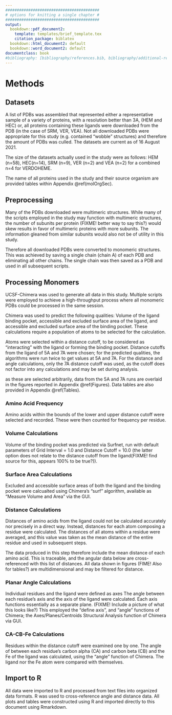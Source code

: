 ```yaml
---
#########################################
# options for knitting a single chapter #
#########################################
output:
  bookdown::pdf_document2:
    template: templates/brief_template.tex
    citation_package: biblatex
  bookdown::html_document2: default
  bookdown::word_document2: default
documentclass: book
#bibliography: [bibliography/references.bib, bibliography/additional-references.bib]
---
```



```{=tex}
\adjustmtc
\markboth{Methods}{}
```

# Methods {#methods}
<!-- \minitoc -->

## Datasets
\noindent A list of PDBs was assembled that represented either a representative sample of a variety of proteins, with a resolution better than 3A, (HEM and HEC) or, all proteins containing these ligands were downloaded from the PDB (in the case of SRM, VER, VEA). Not all downloaded PDBs were appropriate for this study (e.g. contained "wobble" structures) and therefore the amount of PDBs was culled. The datasets are current as of 16 August 2021. 

The size of the datasets actually used in the study were as follows: HEM (n=58), HEC(n=14), SRM (n=9), VER (n=2) and VEA (n=2) for a combined n=4 for VERDOHEME. 

The name of all proteins used in the study and their source organism are provided tables within Appendix \@ref(molOrgSec).

## Preprocessing
Many of the PDBs downloaded were multimeric structures. While many of the scripts employed in the study may function with multimeric structures, the number of subunits per protein (FIXME! better way to say this?) would skew results in favor of multimeric proteins with more subunits. The information gleaned from similar subunits would also not be of utility in this study.

Therefore all downloaded PDBs were converted to monomeric structures. This was achieved by saving a single chain (chain A) of each PDB and eliminating all other chains. The single chain was then saved as a PDB and used in all subsequent scripts.

## Processing Monomers

UCSF-Chimera was used to generate all data in this study. Multiple scripts were employed to achieve a high-throughput process where all monomeric PDBs could be processed in the same session. 

Chimera was used to predict the following qualities: Volume of the ligand binding pocket, accessible and excluded surface area of the ligand, and accessible and excluded surface area of the binding pocket. These calculations require a population of atoms to be selected for the calculation. 

Atoms were selected within a distance cutoff, to be considered as "interacting" with the ligand or forming the binding pocket. Distance cutoffs from the ligand of 5A and 7A were chosen; for the predicted qualities, the algorithms were run twice to get values at 5A and 7A. For the distance and angle calculations, only the 7A distance cutoff was used, as the cutoff does not factor into any calculations and may be set during analysis.

as these are selected arbitrarily, data from the 5A and 7A runs are overlaid in the figures reported in Appendix \@ref(Figures). Data tables are also provided in Appendix \@ref(Tables).

### Amino Acid Frequency
Amino acids within the bounds of the lower and upper distance cutoff were selected and recorded. These were then counted for frequency per residue.

### Volume Calculations
Volume of the binding pocket was predicted via Surfnet, run with default parameters of Grid Interval = 1.0 and Distance Cutoff = 10.0 (the latter option does not relate to the distance cutoff from the ligand(FIXME! find source for this, appears 100% to be true?)).

### Surface Area Calculations
Excluded and accessible surface areas of both the ligand and the binding pocket were calcualted using Chimera's "surf" algorithm, available as "Measure Volume and Area" via the GUI. 

### Distance Calculations

Distances of amino acids from the ligand could not be calculated accurately nor precisely in a direct way. Instead, distances for each atom composing a residue were calculated. The distances of all atoms within a residue were averaged, and this value was taken as the mean distance of the entire residue and used in subsequent steps. 

The data produced in this step therefore include the mean distance of each amino acid. This is traceable, and the angular data below are cross-referenced with this list of distances. All data shown in figures (FIME! Also for tables?) are multidimensional and may be filtered for distance.

### Planar Angle Calculations
Individual residues and the ligand were defined as axes The angle between each residue's axis and the axis of the ligand were calculated. Each axis functions essentially as a separate plane. (FIXME! Include a picture of what this looks like?) This employed the "define axis", and "angle" functions of Chimera; the Axes/Planes/Centroids Structural Analysis function of Chimera via GUI. 

### CA-CB-Fe Calculations
Residues within the distance cutoff were examined one by one. The angle of between each residue's carbon alpha (CA) and carbon beta (CB) and the Fe of the ligand was calculated, using the "angle" function of Chimera. The ligand nor the Fe atom were compared with themselves.

## Import to R
All data were imported to R and processed from text files into organized data formats. R was used to cross-reference angle and distance data. All plots and tables were constructed using R and imported directly to this document using Rmarkdown. 